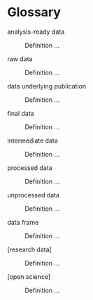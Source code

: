 # Glossary {.unnumbered}

[analysis-ready data]{#term-id-1}

:   Definition ...

[raw data]{#term-id-2}

:   Definition ...

[data underlying publication]{#term-id-3}

:   Definition ...

[final data]{#term-id-4}

:   Definition ...

[intermediate data]{#term-id-5}

:   Definition ...

[processed data]{#term-id-6}

:   Definition ...

[unprocessed data]{#term-id-7}

:   Definition ...

[data frame]{#term-id-8}

:   Definition ...

[research data]

:   Definition ...

[open science]

:   Definition ...

